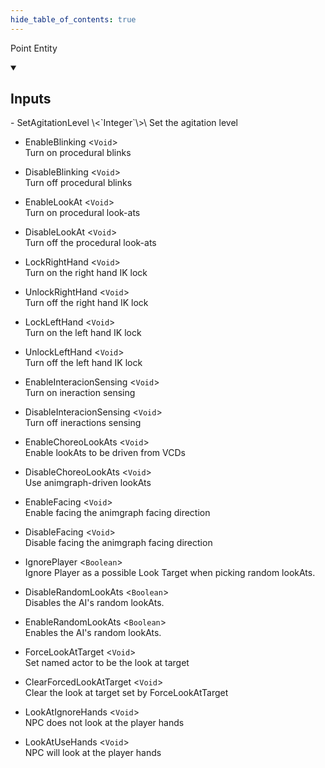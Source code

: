 ```yaml
---
hide_table_of_contents: true
---
```


<!---
!!!!!!
THIS PAGE IS AUTOGENERATED FROM GAME FGD DEFINITIONS!
DO NOT EDIT MANUALLY!
!!!!!!

In order to make edits, you can make an annotation file in /fgd_dump_overrides
-->


Point Entity




<details open>
<summary><h2>Inputs</h2></summary>
- SetAgitationLevel \<`Integer`\>\
Set the agitation level

- EnableBlinking \<`Void`\>\
Turn on procedural blinks

- DisableBlinking \<`Void`\>\
Turn off procedural blinks

- EnableLookAt \<`Void`\>\
Turn on procedural look-ats

- DisableLookAt \<`Void`\>\
Turn off the procedural look-ats

- LockRightHand \<`Void`\>\
Turn on the right hand IK lock

- UnlockRightHand \<`Void`\>\
Turn off the right hand IK lock

- LockLeftHand \<`Void`\>\
Turn on the left hand IK lock

- UnlockLeftHand \<`Void`\>\
Turn off the left hand IK lock

- EnableInteracionSensing \<`Void`\>\
Turn on ineraction sensing

- DisableInteracionSensing \<`Void`\>\
Turn off ineractions sensing

- EnableChoreoLookAts \<`Void`\>\
Enable lookAts to be driven from VCDs

- DisableChoreoLookAts \<`Void`\>\
Use animgraph-driven lookAts

- EnableFacing \<`Void`\>\
Enable facing the animgraph facing direction

- DisableFacing \<`Void`\>\
Disable facing the animgraph facing direction

- IgnorePlayer \<`Boolean`\>\
Ignore Player as a possible Look Target when picking random lookAts.

- DisableRandomLookAts \<`Boolean`\>\
Disables the AI's random lookAts.

- EnableRandomLookAts \<`Boolean`\>\
Enables the AI's random lookAts.

- ForceLookAtTarget \<`Void`\>\
Set named actor to be the look at target

- ClearForcedLookAtTarget \<`Void`\>\
Clear the look at target set by ForceLookAtTarget

- LookAtIgnoreHands \<`Void`\>\
NPC does not look at the player hands

- LookAtUseHands \<`Void`\>\
NPC will look at the player hands


 </details>
